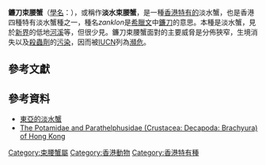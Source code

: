 {{Speciesbox 
| name = 鐮刀束腰蟹
| status = EN
| status_system = iucn3.1
| status_ref = <ref>{{IUCN2008|assessors=Esser, L. and Cumberlidge, N.|year=2008|id=134062|title=Somanniathelphusa zanklon|downloaded=2009-06-20}}</ref>
| authority = Ng & Dudgeon, 1992
| genus = Somanniathelphusa
| species = zanklon
| synonyms = 
}}
'''鐮刀束腰蟹'''（[[學名|學名]]：''{{lang|la|Somanniathelphusa zanklon}}''），或稱作'''淡水束腰蟹'''，是一種[[香港|香港]][[特有種|特有的]]淡水蟹，也是香港四種特有淡水蟹種之一，種名''zanklon''是[[希臘文|希臘文]]中[[鐮刀|鐮刀]]的意思。本種是淡水蟹，見於[[新界|新界]]的低地[[河|河]][[溪|溪]]等，但很少見。鐮刀束腰蟹面對的主要威脅是分佈狹窄，生境消失以及[[殺蟲劑|殺蟲劑]]的[[污染|污染]]，因而被[[IUCN|IUCN]]列為[[瀕危|瀕危]]。

==參考文獻==
{{Reflist}}

==參考資料==
*[http://web1.nsc.gov.tw/fp.aspx?ctNode=40&xItem=10046&mp=1 東亞的淡水蟹]{{dead link|date=十一月 2017 |bot=InternetArchiveBot }}
*[http://decapoda.nhm.org/pdfs/27130/27130.pdf The Potamidae and Parathelphusidae (Crustacea: Decapoda: Brachyura) of Hong Kong]
{{Taxonbar|from=Q14365398}}

[[Category:束腰蟹屬|Category:束腰蟹屬]]
[[Category:香港動物|Category:香港動物]]
[[Category:香港特有種|Category:香港特有種]]